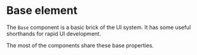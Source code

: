 
<Meta title="UIKit/Base" component={Base}/>

# Base element

The `Base` component is a basic brick of the UI system. It has some useful shorthands for rapid UI development.

<ArgsTable of={Base}/>

The most of the components share these base properties.
